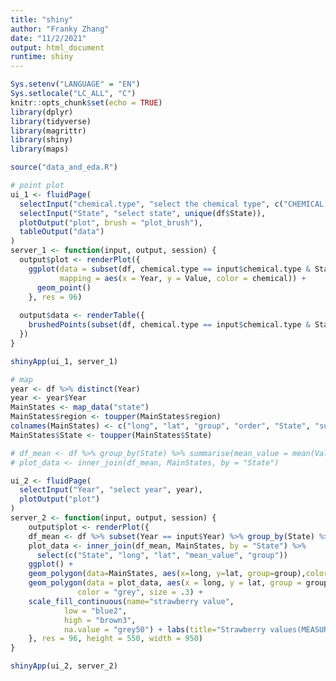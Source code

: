 ```yaml
---
title: "shiny"
author: "Franky Zhang"
date: "11/2/2021"
output: html_document
runtime: shiny
---
```


```r
Sys.setenv("LANGUAGE" = "EN")
Sys.setlocale("LC_ALL", "C")
knitr::opts_chunk$set(echo = TRUE)
library(dplyr)
library(tidyverse)
library(magrittr)
library(shiny)
library(maps)
```

```r
source("data_and_eda.R")
```

```r
# point plot
ui_1 <- fluidPage(
  selectInput("chemical.type", "select the chemical type", c("CHEMICAL, INSECTICIDE", "CHEMICAL, FUNGICIDE")),
  selectInput("State", "select state", unique(df$State)),
  plotOutput("plot", brush = "plot_brush"),
  tableOutput("data")
)
server_1 <- function(input, output, session) {
  output$plot <- renderPlot({
    ggplot(data = subset(df, chemical.type == input$chemical.type & State == input$State),
           mapping = aes(x = Year, y = Value, color = chemical)) + 
      geom_point()
    }, res = 96)
  
  output$data <- renderTable({
    brushedPoints(subset(df, chemical.type == input$chemical.type & State == input$State), input$plot_brush)
  })
}

shinyApp(ui_1, server_1)

```



```r
# map
year <- df %>% distinct(Year)
year <- year$Year
MainStates <- map_data("state")
MainStates$region <- toupper(MainStates$region)
colnames(MainStates) <- c("long", "lat", "group", "order", "State", "subregion")
MainStates$State <- toupper(MainStates$State)

# df_mean <- df %>% group_by(State) %>% summarise(mean_value = mean(Value))
# plot_data <- inner_join(df_mean, MainStates, by = "State")

ui_2 <- fluidPage(
  selectInput("Year", "select year", year), 
  plotOutput("plot")
)
server_2 <- function(input, output, session) {
    output$plot <- renderPlot({
    df_mean <- df %>% subset(Year == input$Year) %>% group_by(State) %>% summarise(mean_value = mean(Value))
    plot_data <- inner_join(df_mean, MainStates, by = "State") %>% 
      select(c("State", "long", "lat", "mean_value", "group"))
    ggplot() + 
    geom_polygon(data=MainStates, aes(x=long, y=lat, group=group),color="black", fill="seashell1", size = .3) + 
    geom_polygon(data = plot_data, aes(x = long, y = lat, group = group, fill = mean_value), 
               color = "grey", size = .3) + 
    scale_fill_continuous(name="strawberry value", 
            low = "blue2", 
            high = "brown3", 
            na.value = "grey50") + labs(title="Strawberry values(MEASURED IN LB / ACRE / APPLICATION)")
    }, res = 96, height = 550, width = 950)
}

shinyApp(ui_2, server_2)
  
```